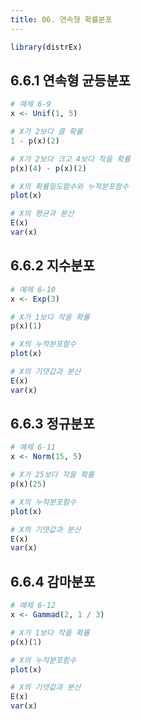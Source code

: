 ```yaml
---
title: 06. 연속형 확률분포
---
```


```r
library(distrEx)
```

## 6.6.1 연속형 균등분포

```r
# 예제 6-9
x <- Unif(1, 5)

# X가 2보다 클 확률
1 - p(x)(2)

# X가 2보다 크고 4보다 작을 확률
p(x)(4) - p(x)(2)

# X의 확률밀도함수와 누적분포함수
plot(x)

# X의 평균과 분산
E(x)
var(x)
```


## 6.6.2 지수분포

```r
# 예제 6-10
x <- Exp(3)

# X가 1보다 작을 확률
p(x)(1)

# X의 누적분포함수
plot(x)

# X의 기댓갑과 분산
E(x)
var(x)
```

## 6.6.3 정규분포

```r
# 예제 6-11
x <- Norm(15, 5)

# X가 25보다 작을 확률
p(x)(25)

# X의 누적분포함수
plot(x)

# X의 기댓값과 분산
E(x)
var(x)
```

## 6.6.4 감마분포

```r
# 예제 6-12
x <- Gammad(2, 1 / 3)

# X가 1보다 작을 확률
p(x)(1)

# X의 누적분포함수
plot(x)

# X의 기댓값과 분산
E(x)
var(x)
```
